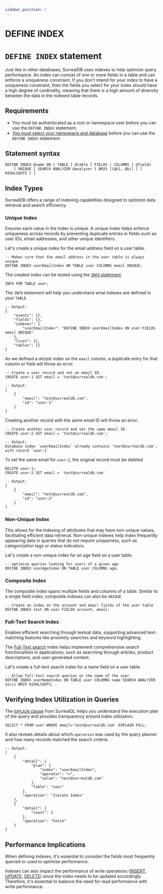 ```yaml
---
sidebar_position: 7
---
```


# DEFINE INDEX

# `DEFINE INDEX` statement

Just like in other databases, SurrealDB uses indexes to help optimize query performance. An index can consist of one or more fields in a table and can enforce a uniqueness constraint. If you don't intend for your index to have a uniqueness constraint, then the fields you select for your index should have a high degree of cardinality, meaning that there is a high amount of diversity between the data in the indexed table records.

## Requirements
- You must be authenticated as a root or namespace user before you can use the `DEFINE INDEX` statement.
- [You must select your namespace and database](/docs/1.1.x/surrealql/statements/use) before you can use the `DEFINE INDEX` statement.

## Statement syntax

```surql title="SurrealQL Syntax"
DEFINE INDEX @name ON [ TABLE ] @table [ FIELDS | COLUMNS ] @fields
	[ UNIQUE | SEARCH ANALYZER @analyzer [ BM25 [(@k1, @b)] ] [ HIGHLIGHTS ] ]
```
## Index Types
SurrealDB offers a range of indexing capabilities designed to optimize data retrieval and search efficiency.

### Unique Index

Ensures each value in the index is unique. A unique index helps enforce uniqueness across records by preventing duplicate entries in fields such as user IDs, email addresses, and other unique identifiers.

Let's create a unique index for the email address field on a user table.

```surql
-- Makes sure that the email address in the user table is always unique
DEFINE INDEX userEmailIndex ON TABLE user COLUMNS email UNIQUE;
```

The created index can be tested using the [`INFO` statement](/docs/1.1.x/surrealql/statements/info/).
```surql
INFO FOR TABLE user;
```
The `INFO` statement will help you understand what indexes are defined in your `TABLE`.

```surql
-- Output:
{
    "events": {},
    "fields": {},
    "indexes": {
        "userEmailIndex": "DEFINE INDEX userEmailIndex ON user FIELDS email UNIQUE"
    },
    "lives": {},
    "tables": {}
}
```

As we defined a `UNIQUE` index on the `email` column, a duplicate entry for that column or field will throw an error. 

```surql
-- Create a user record and set an email ID. 
CREATE user:1 SET email = 'test@surrealdb.com';
```
```
-- Output:
[
    {
        "email": "test@surrealdb.com",
        "id": "user:1"
    }
]
```
Creating another record with the same email ID will throw an error. 

```surql
-- Create another user record and set the same email ID.
CREATE user:2 SET email = 'test@surrealdb.com';
```
```surql
-- Output:
Database index `userEmailIndex` already contains 'test@surrealdb.com', 
with record `user:1`
```

To set the same email for `user:2`, the original record must be deleted

```surql
DELETE user:1;
CREATE user:2 SET email = 'test@surrealdb.com'
```
```surql
-- Output:
[
    {
        "email": "test@surrealdb.com",
        "id": "user:2"
    }
]
```

### Non-Unique Index
This allows for the indexing of attributes that may have non-unique values, facilitating efficient data retrieval. Non-unique indexes help index frequently appearing data in queries that do not require uniqueness, such as categorization tags or status indicators.

Let's create a non-unique index for an age field on a user table.

```surql
-- optimise queries looking for users of a given age
DEFINE INDEX userAgeIndex ON TABLE user COLUMNS age;
```

### Composite Index

The composite index spans multiple fields and columns of a table. Similar to a single field index, composite indexes can also be `UNIQUE` 

```surql
-- Create an index on the account and email fields of the user table
DEFINE INDEX test ON user FIELDS account, email;
```

### Full-Text Search Index

Enables efficient searching through textual data, supporting advanced text-matching features like proximity searches and keyword highlighting.

The [Full-Text search](/docs/1.1.x/reference-guide/full-text-search) index helps implement comprehensive search functionalities in applications, such as searching through articles, product descriptions, and user-generated content.

Let's create a full-text search index for a name field on a user table.

```surql
-- Allow full-text search queries on the name of the user
DEFINE INDEX userNameIndex ON TABLE user COLUMNS name SEARCH ANALYZER ascii BM25 HIGHLIGHTS;
```

## Verifying Index Utilization in Queries

The [`EXPLAIN` clause](/docs/1.1.x/surrealql/statements/select/#the-explain-clause) from SurrealQL helps you understand the execution plan of the query and provides transparency around index utilization. 

```surql
SELECT * FROM user WHERE email='test@surrealdb.com' EXPLAIN FULL;
```

It also reveals details about which `operation` was used by the query planner and how many records matched the search criteria. 

```surql
-- Output:
[
    {
        "detail": {
            "plan": {
                "index": "userEmailIndex",
                "operator": "=",
                "value": "test@surrealdb.com"
            },
            "table": "user"
        },
        "operation": "Iterate Index"
    },
    {
        "detail": {
            "count": 1
        },
        "operation": "Fetch"
    }
]
```
## Performance Implications 

When defining indexes, it's essential to consider the fields most frequently queried or used to optimize performance.

Indexes can also impact the performance of write operations ([INSERT](/docs/1.1.x/surrealql/statements/insert/), [UPDATE](/docs/surrealql/statements/update), [DELETE](/docs/surrealql/statements/delete)) since the index needs to be updated accordingly. Therefore, it's essential to balance the need for read performance with write performance.